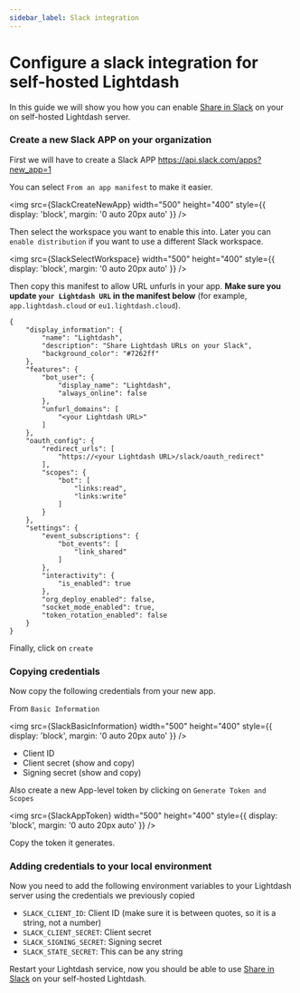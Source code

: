 ```yaml
---
sidebar_label: Slack integration
---
```



# Configure a slack integration for self-hosted Lightdash

In this guide we will show you how you can enable [Share in Slack](https://docs.lightdash.com/guides/sharing-in-slack) on your on self-hosted Lightdash server.

### Create a new Slack APP on your organization

First we will have to create a Slack APP https://api.slack.com/apps?new_app=1

You can select `From an app manifest` to make it easier.

<img
  src={SlackCreateNewApp}
  width="500"
  height="400"
  style={{ display: 'block', margin: '0 auto 20px auto' }}
/>

Then select the workspace you want to enable this into. Later you can `enable distribution` if you want to use a different Slack workspace.

<img
  src={SlackSelectWorkspace}
  width="500"
  height="400"
  style={{ display: 'block', margin: '0 auto 20px auto' }}
/>

Then copy this manifest to allow URL unfurls in your app. **Make sure you update `your Lightdash URL` in the manifest below** (for example, `app.lightdash.cloud` or `eu1.lightdash.cloud`).

```
{
    "display_information": {
        "name": "Lightdash",
        "description": "Share Lightdash URLs on your Slack",
        "background_color": "#7262ff"
    },
    "features": {
        "bot_user": {
            "display_name": "Lightdash",
            "always_online": false
        },
        "unfurl_domains": [
            "<your Lightdash URL>"
        ]
    },
    "oauth_config": {
        "redirect_urls": [
            "https://<your Lightdash URL>/slack/oauth_redirect"
        ],
        "scopes": {
            "bot": [
                "links:read",
                "links:write"
            ]
        }
    },
    "settings": {
        "event_subscriptions": {
            "bot_events": [
                "link_shared"
            ]
        },
        "interactivity": {
            "is_enabled": true
        },
        "org_deploy_enabled": false,
        "socket_mode_enabled": true,
        "token_rotation_enabled": false
    }
}

```

Finally, click on `create`

### Copying credentials

Now copy the following credentials from your new app.

From `Basic Information`

<img
  src={SlackBasicInformation}
  width="500"
  height="400"
  style={{ display: 'block', margin: '0 auto 20px auto' }}
/>

- Client ID
- Client secret (show and copy)
- Signing secret (show and copy)

Also create a new App-level token by clicking on `Generate Token and Scopes`

<img
  src={SlackAppToken}
  width="500"
  height="400"
  style={{ display: 'block', margin: '0 auto 20px auto' }}
/>

Copy the token it generates.

### Adding credentials to your local environment

Now you need to add the following environment variables to your Lightdash server using the credentials we previously copied

- `SLACK_CLIENT_ID`: Client ID (make sure it is between quotes, so it is a string, not a number)
- `SLACK_CLIENT_SECRET`: Client secret
- `SLACK_SIGNING_SECRET`: Signing secret
- `SLACK_STATE_SECRET`: This can be any string

Restart your Lightdash service, now you should be able to use [Share in Slack](https://docs.lightdash.com/guides/sharing-in-slack) on your self-hosted Lightdash.
